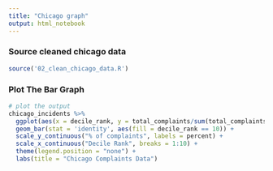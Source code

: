---
title: "Chicago graph"
output: html_notebook
---


### Source cleaned chicago data
```{r}
source('02_clean_chicago_data.R')
```


### Plot The Bar Graph
```{r NYC graph}
# plot the output
chicago_incidents %>%
  ggplot(aes(x = decile_rank, y = total_complaints/sum(total_complaints))) +
  geom_bar(stat = 'identity', aes(fill = decile_rank == 10)) +
  scale_y_continuous("% of complaints", labels = percent) +
  scale_x_continuous("Decile Rank", breaks = 1:10) +
  theme(legend.position = "none") +
  labs(title = "Chicago Complaints Data")
```